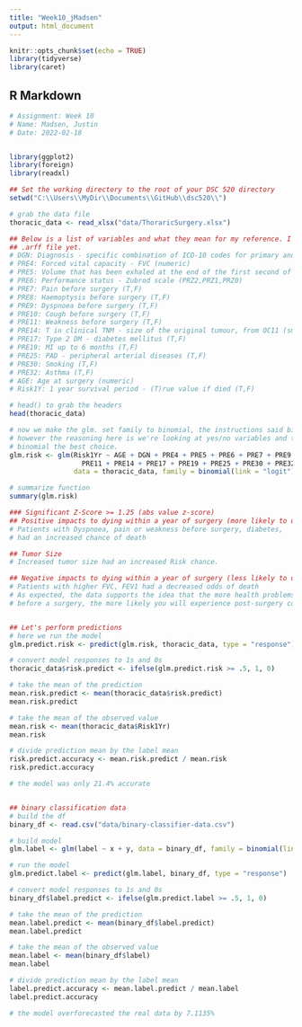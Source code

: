 ---
title: "Week10_jMadsen"
output: html_document
---

```{r setup, include=FALSE}
knitr::opts_chunk$set(echo = TRUE)
library(tidyverse)
library(caret)
```

## R Markdown

```{r}
# Assignment: Week 10
# Name: Madsen, Justin
# Date: 2022-02-18


library(ggplot2)
library(foreign)
library(readxl)

## Set the working directory to the root of your DSC 520 directory
setwd("C:\\Users\\MyDir\\Documents\\GitHub\\dsc520\\")

# grab the data file
thoracic_data <- read_xlsx("data/ThoraricSurgery.xlsx")

## Below is a list of variables and what they mean for my reference. I haven't figured out how to edit the 
## .arff file yet. 
# DGN: Diagnosis - specific combination of ICD-10 codes for primary and secondary as well multiple tumours if any (DGN3,DGN2,DGN4,DGN6,DGN5,DGN8,DGN1)
# PRE4: Forced vital capacity - FVC (numeric)
# PRE5: Volume that has been exhaled at the end of the first second of forced expiration - FEV1 (numeric)
# PRE6: Performance status - Zubrod scale (PRZ2,PRZ1,PRZ0)
# PRE7: Pain before surgery (T,F)
# PRE8: Haemoptysis before surgery (T,F)
# PRE9: Dyspnoea before surgery (T,F)
# PRE10: Cough before surgery (T,F)
# PRE11: Weakness before surgery (T,F)
# PRE14: T in clinical TNM - size of the original tumour, from OC11 (smallest) to OC14 (largest) (OC11,OC14,OC12,OC13)
# PRE17: Type 2 DM - diabetes mellitus (T,F)
# PRE19: MI up to 6 months (T,F)
# PRE25: PAD - peripheral arterial diseases (T,F)
# PRE30: Smoking (T,F)
# PRE32: Asthma (T,F)
# AGE: Age at surgery (numeric)
# Risk1Y: 1 year survival period - (T)rue value if died (T,F)

# head() to grab the headers
head(thoracic_data)

# now we make the glm. set family to binomial, the instructions said binary,
# however the reasoning here is we're looking at yes/no variables and this makes
# binomial the best choice.
glm.risk <- glm(Risk1Yr ~ AGE + DGN + PRE4 + PRE5 + PRE6 + PRE7 + PRE9 + PRE10 + 
                  PRE11 + PRE14 + PRE17 + PRE19 + PRE25 + PRE30 + PRE32, 
                data = thoracic_data, family = binomial(link = "logit"))

# summarize function
summary(glm.risk)

### Significant Z-Score >= 1.25 (abs value z-score)
## Positive impacts to dying within a year of surgery (more likely to die)
# Patients with Dyspnoea, pain or weakness before surgery, diabetes,
# had an increased chance of death

## Tumor Size
# Increased tumor size had an increased Risk chance.

## Negative impacts to dying within a year of surgery (less likely to die)
# Patients with higher FVC, FEV1 had a decreased odds of death
# As expected, the data supports the idea that the more health problems you have
# before a surgery, the more likely you will experience post-surgery complications


## Let's perform predictions
# here we run the model
glm.predict.risk <- predict(glm.risk, thoracic_data, type = "response")

# convert model responses to 1s and 0s
thoracic_data$risk.predict <- ifelse(glm.predict.risk >= .5, 1, 0)

# take the mean of the prediction
mean.risk.predict <- mean(thoracic_data$risk.predict)
mean.risk.predict

# take the mean of the observed value
mean.risk <- mean(thoracic_data$Risk1Yr)
mean.risk

# divide prediction mean by the label mean 
risk.predict.accuracy <- mean.risk.predict / mean.risk
risk.predict.accuracy

# the model was only 21.4% accurate


## binary classification data
# build the df
binary_df <- read.csv("data/binary-classifier-data.csv")

# build model
glm.label <- glm(label ~ x + y, data = binary_df, family = binomial(link = "logit"))

# run the model
glm.predict.label <- predict(glm.label, binary_df, type = "response")

# convert model responses to 1s and 0s
binary_df$label.predict <- ifelse(glm.predict.label >= .5, 1, 0)

# take the mean of the prediction
mean.label.predict <- mean(binary_df$label.predict)
mean.label.predict

# take the mean of the observed value
mean.label <- mean(binary_df$label)
mean.label

# divide prediction mean by the label mean 
label.predict.accuracy <- mean.label.predict / mean.label
label.predict.accuracy

# the model overforecasted the real data by 7.1135%

```
